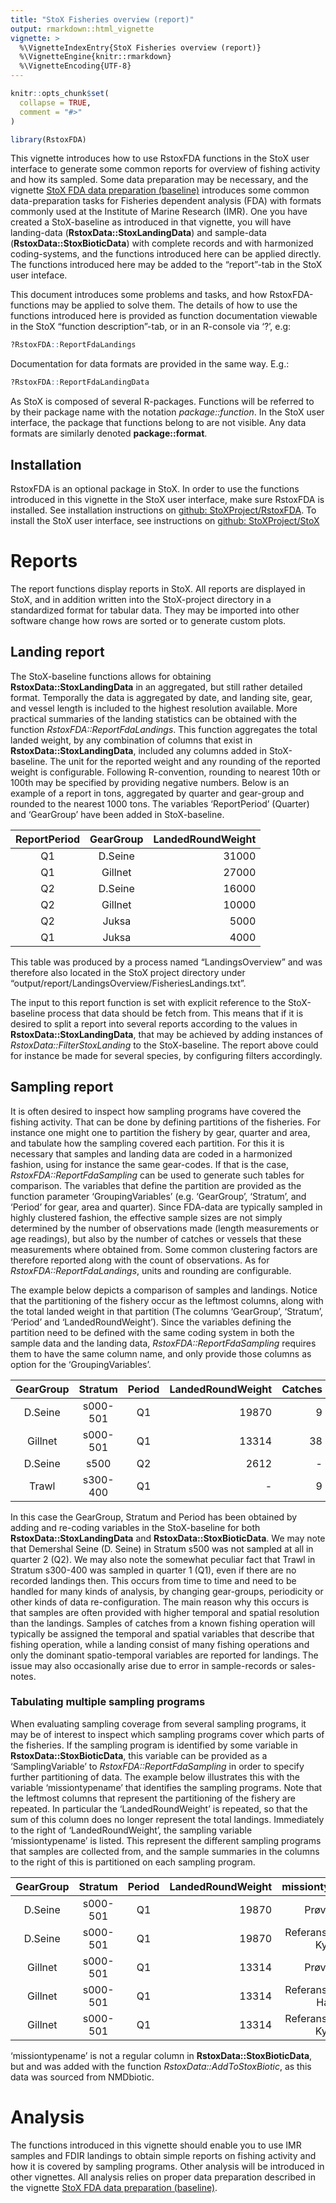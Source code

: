 ```yaml
---
title: "StoX Fisheries overview (report)"
output: rmarkdown::html_vignette
vignette: >
  %\VignetteIndexEntry{StoX Fisheries overview (report)}
  %\VignetteEngine{knitr::rmarkdown}
  %\VignetteEncoding{UTF-8}
---
```


```r
knitr::opts_chunk$set(
  collapse = TRUE,
  comment = "#>"
)
```

```r
library(RstoxFDA)
```

This vignette introduces how to use RstoxFDA functions in the StoX user interface to generate some common reports for overview of fishing activity and how its sampled. Some data preparation may be necessary, and the vignette [StoX FDA data preparation (baseline)](Stox-data-preparation.html) introduces some common data-preparation tasks for Fisheries dependent analysis (FDA) with formats commonly used at the Institute of Marine Research (IMR). One you have created a StoX-baseline as introduced in that vignette, you will have landing-data (**RstoxData::StoxLandingData**) and sample-data (**RstoxData::StoxBioticData**) with complete records and with harmonized coding-systems, and the functions introduced here can be applied directly. The functions introduced here may be added to the "report"-tab in the StoX user inteface.

This document introduces some problems and tasks, and how RstoxFDA-functions may be applied to solve them. The details of how to use the functions introduced here is provided as function documentation viewable in the StoX "function description"-tab, or in an R-console via '?', e.g:

```r
?RstoxFDA::ReportFdaLandings
```

Documentation for data formats are provided in the same way. E.g.:

```r
?RstoxFDA::ReportFdaLandingData
```


As StoX is composed of several R-packages. Functions will be referred to by their package name with the notation _package::function_. In the StoX user interface, the package that functions belong to are not visible. Any data formats are similarly denoted **package::format**.

## Installation
RstoxFDA is an optional package in StoX. In order to use the functions introduced in this vignette in the StoX user interface, make sure RstoxFDA is installed. See installation instructions on [github: StoXProject/RstoxFDA](https://github.com/StoXProject/RstoxFDA). To install the StoX user interface, see instructions on [github: StoXProject/StoX](https://github.com/StoXProject/StoX)

# Reports
The report functions display reports in StoX. All reports are displayed in StoX, and in addition written into the StoX-project directory in a standardized format for tabular data. They may be imported into other software change how rows are sorted or to generate custom plots.

## Landing report
The StoX-baseline functions allows for obtaining **RstoxData::StoxLandingData** in an aggregated, but still rather detailed format. Temporally the data is aggregated by date, and landing site, gear, and vessel length is included to the highest resolution available. More practical summaries of the landing statistics can be obtained with the function _RstoxFDA::ReportFdaLandings_. This function aggregates the total landed weight, by any combination of columns that exist in **RstoxData::StoxLandingData**, included any columns added in StoX-baseline. The unit for the reported weight and any rounding of the reported weight is configurable. Following R-convention, rounding to nearest 10th or 100th may be specified by providing negative numbers. Below is an example of a report in tons, aggregated by quarter and gear-group and rounded to the nearest 1000 tons. The variables 'ReportPeriod' (Quarter) and 'GearGroup' have been added in StoX-baseline.

| ReportPeriod | GearGroup | LandedRoundWeight |
|:------:|:-----:|------:|
|Q1|D.Seine|31000|
|Q1|Gillnet|27000|
|Q2|D.Seine|16000|
|Q2|Gillnet|10000|
|Q2|Juksa|5000|
|Q1|Juksa|4000|

This table was produced by a process named "LandingsOverview" and was therefore also located in the StoX project directory under "output/report/LandingsOverview/FisheriesLandings.txt".

The input to this report function is set with explicit reference to the StoX-baseline process that data should be fetch from. This means that if it is desired to split a report into several reports according to the values in **RstoxData::StoxLandingData**, that may be achieved by adding instances of _RstoxData::FilterStoxLanding_ to the StoX-baseline. The report above could for instance be made for several species, by configuring filters accordingly.

## Sampling report
It is often desired to inspect how sampling programs have covered the fishing activity. That can be done by defining partitions of the fisheries. For instance one might one to partition the fishery by gear, quarter and area, and tabulate how the sampling covered each partition. For this it is necessary that samples and landing data are coded in a harmonized fashion, using for instance the same gear-codes. If that is the case, _RstoxFDA::ReportFdaSampling_ can be used to generate such tables for comparison. The variables that define the partition are provided as the function parameter 'GroupingVariables' (e.g. 'GearGroup', 'Stratum', and 'Period' for gear, area and quarter). Since FDA-data are typically sampled in highly clustered fashion, the effective sample sizes are not simply determined by the number of observations made (length measurements or age readings), but also by the number of catches or vessels that these measurements where obtained from. Some common clustering factors are therefore reported along with the count of observations. As for _RstoxFDA::ReportFdaLandings_, units and rounding are configurable.

The example below depicts a comparison of samples and landings. Notice that the partitioning of the fishery occur as the leftmost columns, along with the total landed weight in that partition (The columns 'GearGroup', 'Stratum', 'Period' and 'LandedRoundWeight'). Since the variables defining the partition need to be defined with the same coding system in both the sample data and the landing data, _RstoxFDA::ReportFdaSampling_ requires them to have the same column name, and only provide those columns as option for the 'GroupingVariables'.

| GearGroup |  Stratum |  Period | LandedRoundWeight | Catches | Vessels | WeightMeasurments |  LengthMeasurments | AgeReadings | WeightOfSampledCatches | 
|:------:|:-----:|:------:|------:|------:|------:|------:|------:|------:|------:|
| D.Seine | s000-501 | Q1 | 19870 | 9 | 9 | 160 | 180 | 180 | 159 | 
| Gillnet | s000-501 | Q1 | 13314 | 38 | 30 | 500 | 1683 | 1683 | 178 | 
| D.Seine | s500 | Q2 | 2612 | - | - | - | - | - | - | 
| Trawl | s300-400 | Q1 | - | 9 | 9 | 185 | 185 | 185 | 10

In this case the GearGroup, Stratum and Period has been obtained by adding and re-coding variables in the StoX-baseline for both **RstoxData::StoxLandingData** and **RstoxData::StoxBioticData**. We may note that Demershal Seine (D. Seine) in Stratum s500 was not sampled at all in quarter 2 (Q2). We may also note the somewhat peculiar fact that Trawl in Stratum s300-400 was sampled in quarter 1 (Q1), even if there are no recorded landings then. This occurs from time to time and need to be handled for many kinds of analysis, by changing gear-groups, periodicity or other kinds of data re-configuration. The main reason why this occurs is that samples are often provided with higher temporal and spatial resolution than the landings. Samples of catches from a known fishing operation will typically be assigned the temporal and spatial variables that describe that fishing operation, while a landing consist of many fishing operations and only the dominant spatio-temporal variables are reported for landings. The issue may also occasionally arise due to error in sample-records or sales-notes.

### Tabulating multiple sampling programs
When evaluating sampling coverage from several sampling programs, it may be of interest to inspect which sampling programs cover which parts of the fisheries. If the sampling program is identified by some variable in **RstoxData::StoxBioticData**, this variable can be provided as a 'SamplingVariable' to _RstoxFDA::ReportFdaSampling_ in order to specify further partitioning of data. The example below illustrates this with the variable 'missiontypename' that identifies the sampling programs. Note that the leftmost columns that represent the partitioning of the fishery are repeated. In particular the 'LandedRoundWeight' is repeated, so that the sum of this column does no longer represent the total landings. Immediately to the right of 'LandedRoundWeight', the sampling variable 'missiontypename' is listed. This represent the different sampling programs that samples are collected from, and the sample summaries in the columns to the right of this is partitioned on each sampling program.

| GearGroup | Stratum | Period | LandedRoundWeight | missiontypename | Catches | Vessels | WeightMeasurments | LengthMeasurments | AgeReadings | WeightOfSampledCatches |
|:------:|:-----:|:------:|------:|:------:|------:|------:|------:|------:|------:|------:|
| D.Seine | s000-501 | Q1 | 19870 | Prøvebåt | 8 | 8 | 160 | 160 | 160 | 158 |
| D.Seine | s000-501 | Q1 | 19870 | Referanseflåten-Kyst | 1 | 1 | 0 | 20 | 20 | 0 |
| Gillnet | s000-501 | Q1 | 13314 | Prøvebåt | 20 | 20 | 302 | 402 | 402 | 66 |
| Gillnet | s000-501 | Q1 | 13314 | Referanseflåten-Hav | 9 | 2 | 197 | 197 | 197 | 24 |
| Gillnet | s000-501 | Q1 | 13314 | Referanseflåten-Kyst | 27 | 8 | 1 | 1084 | 1084 | 88 |

'missiontypename' is not a regular column in **RstoxData::StoxBioticData**, but and was added with the function _RstoxData::AddToStoxBiotic_, as this data was sourced from NMDbiotic.

# Analysis
The functions introduced in this vignette should enable you to use IMR samples and FDIR landings to obtain simple reports on fishing activity and how it is covered by sampling programs. Other analysis will be introduced in other vignettes. All analysis relies on proper data preparation described in the vignette [StoX FDA data preparation (baseline)](Stox-data-preparation.html).